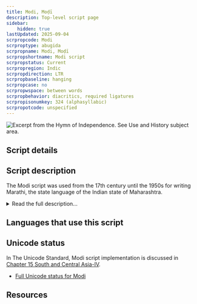```yaml
---
title: Modi, Moḍī
description: Top-level script page
sidebar:
    hidden: true
lastUpdated: 2025-09-04
scrpropcode: Modi
scrproptype: abugida
scrpropname: Modi, Moḍī
scrpropshortname: Modi script
scrpropstatus: Current
scrpropregion: Indic
scrpropdirection: LTR
scrpropbaseline: hanging
scrpropcase: no
scrpropwspace: between words
scrpropbehavior: diacritics, required ligatures
scrpropisonumkey: 324 (alphasyllabic)
scrpropotcode: unspecified
---
```



![](../images/modi-sample.png "Excerpt from the Hymn of Independence. See Use and History subject area.")

## Script details

<ScriptDetails />

## Script description

The Modi script was used from the 17th century until the 1950s for writing Marathi, the state language of the Indian state of Maharashtra.

<details>
<summary>Read the full description...</summary>The script developed from a cursive form of [Devanagari](/scrlang/scripts/deva), so shares a number of features with, and is visually similar to, that script. Modi is an abugida written using thirty-three consonant letters, each bearing the inherent vowel /a/. This vowel can be changed by appending one of seven vowel diacritics to the consonant, or silenced by appending a _virama_ below the consonant. Vowels which are not preceded by a consonant are written with one of eight independent vowel letters.

Modi is considered by many to be extinct, having been replaced by Devanagari after the 1950s, although Daniels and Bright (1996) report limited use for personal correspondence. Efforts are underway to preserve knowledge of the script before the last generation of frequent users dies.
</details>

## Languages that use this script

<WsList script='Modi' wsMax='5' />

## Unicode status

In The Unicode Standard, Modi script implementation is discussed in [Chapter 15 South and Central Asia-IV](http://www.unicode.org/versions/latest/ch15.pdf).

- [Full Unicode status for Modi](/scrlang/unicode/modi-unicode)



## Resources

<ScriptResources detailSummary='seemore' />

